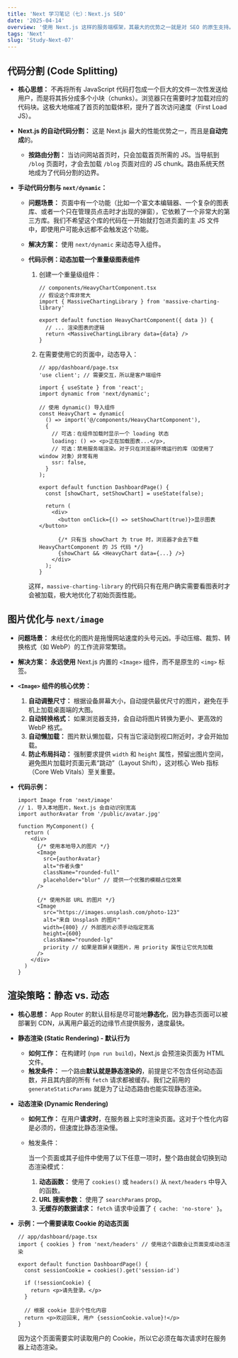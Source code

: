 ```yaml
---
title: 'Next 学习笔记（七）：Next.js SEO'
date: '2025-04-14'
overview: '使用 Next.js 这样的服务端框架，其最大的优势之一就是对 SEO 的原生支持。这篇笔记将记录 App Router 中管理 SEO 元数据的现代方法。'
tags: 'Next'
slug: 'Study-Next-07'
---
```


## 代码分割 (Code Splitting)

- **核心思想：** 不再将所有 JavaScript 代码打包成一个巨大的文件一次性发送给用户，而是将其拆分成多个小块（chunks）。浏览器只在需要时才加载对应的代码块。这极大地缩减了首页的加载体积，提升了首次访问速度（First Load JS）。

- **Next.js 的自动代码分割：** 这是 Next.js 最大的性能优势之一，而且是**自动完成**的。

  - **按路由分割：** 当访问网站首页时，只会加载首页所需的 JS。当导航到 `/blog` 页面时，才会去加载 `/blog` 页面对应的 JS chunk。路由系统天然地成为了代码分割的边界。

- **手动代码分割与 `next/dynamic`：**

  - **问题场景：** 页面中有一个功能（比如一个富文本编辑器、一个复杂的图表库、或者一个只在管理员点击时才出现的弹窗），它依赖了一个非常大的第三方库。我们不希望这个库的代码在一开始就打包进页面的主 JS 文件中，即使用户可能永远都不会触发这个功能。

  - **解决方案：** 使用 `next/dynamic` 来动态导入组件。

  - **代码示例：动态加载一个重量级图表组件**

    1. 创建一个重量级组件：

       ```tsx
       // components/HeavyChartComponent.tsx
       // 假设这个库非常大
       import { MassiveChartingLibrary } from 'massive-charting-library'

       export default function HeavyChartComponent({ data }) {
         // ... 渲染图表的逻辑
         return <MassiveChartingLibrary data={data} />
       }
       ```

    2. 在需要使用它的页面中，动态导入：

       ```tsx
       // app/dashboard/page.tsx
       'use client'; // 需要交互，所以是客户端组件

       import { useState } from 'react';
       import dynamic from 'next/dynamic';

       // 使用 dynamic() 导入组件
       const HeavyChart = dynamic(
         () => import('@/components/HeavyChartComponent'),
         {
           // 可选：在组件加载时显示一个 loading 状态
           loading: () => <p>正在加载图表...</p>,
           // 可选：禁用服务端渲染。对于只在浏览器环境运行的库（如使用了 window 对象）非常有用
           ssr: false,
         }
       );

       export default function DashboardPage() {
         const [showChart, setShowChart] = useState(false);

         return (
           <div>
             <button onClick={() => setShowChart(true)}>显示图表</button>

             {/* 只有当 showChart 为 true 时，浏览器才会去下载 HeavyChartComponent 的 JS 代码 */}
             {showChart && <HeavyChart data={...} />}
           </div>
         );
       }
       ```

    这样，`massive-charting-library` 的代码只有在用户确实需要看图表时才会被加载，极大地优化了初始页面性能。

## 图片优化与 `next/image`

- **问题场景：** 未经优化的图片是拖慢网站速度的头号元凶。手动压缩、裁剪、转换格式（如 WebP）的工作流非常繁琐。

- **解决方案：** **永远使用** Next.js 内置的 `<Image>` 组件，而不是原生的 `<img>` 标签。

- **`<Image>` 组件的核心优势：**

  1. **自动调整尺寸：** 根据设备屏幕大小，自动提供最优尺寸的图片，避免在手机上加载桌面端的大图。
  2. **自动转换格式：** 如果浏览器支持，会自动将图片转换为更小、更高效的 WebP 格式。
  3. **自动懒加载：** 图片默认懒加载，只有当它滚动到视口附近时，才会开始加载。
  4. **防止布局抖动：** 强制要求提供 `width` 和 `height` 属性，预留出图片空间，避免图片加载时页面元素“跳动”（Layout Shift），这对核心 Web 指标（Core Web Vitals）至关重要。

- **代码示例：**

  ```tsx
  import Image from 'next/image'
  // 1. 导入本地图片，Next.js 会自动识别宽高
  import authorAvatar from '/public/avatar.jpg'

  function MyComponent() {
    return (
      <div>
        {/* 使用本地导入的图片 */}
        <Image
          src={authorAvatar}
          alt="作者头像"
          className="rounded-full"
          placeholder="blur" // 提供一个优雅的模糊占位效果
        />

        {/* 使用外部 URL 的图片 */}
        <Image
          src="https://images.unsplash.com/photo-123"
          alt="来自 Unsplash 的图片"
          width={800} // 外部图片必须手动指定宽高
          height={600}
          className="rounded-lg"
          priority // 如果是首屏关键图片，用 priority 属性让它优先加载
        />
      </div>
    )
  }
  ```

## 渲染策略：静态 vs. 动态

- **核心思想：** App Router 的默认目标是尽可能地**静态化**，因为静态页面可以被部署到 CDN，从离用户最近的边缘节点提供服务，速度最快。

- **静态渲染 (Static Rendering) - 默认行为**

  - **如何工作：** 在构建时 (`npm run build`)，Next.js 会预渲染页面为 HTML 文件。
  - **触发条件：** 一个路由**默认就是静态渲染的**，前提是它不包含任何动态函数，并且其内部的所有 `fetch` 请求都被缓存。我们之前用的 `generateStaticParams` 就是为了让动态路由也能实现静态渲染。

- **动态渲染 (Dynamic Rendering)**

  - **如何工作：** 在用户**请求时**，在服务器上实时渲染页面。这对于个性化内容是必须的，但速度比静态渲染慢。

  - 触发条件：

    当一个页面或其子组件中使用了以下任意一项时，整个路由就会切换到动态渲染模式：

    1. **动态函数：** 使用了 `cookies()` 或 `headers()` 从 `next/headers` 中导入的函数。
    2. **URL 搜索参数：** 使用了 `searchParams` prop。
    3. **无缓存的数据请求：** `fetch` 请求中设置了 `{ cache: 'no-store' }`。

- **示例：一个需要读取 Cookie 的动态页面**

  ```tsx
  // app/dashboard/page.tsx
  import { cookies } from 'next/headers' // 使用这个函数会让页面变成动态渲染

  export default function DashboardPage() {
    const sessionCookie = cookies().get('session-id')

    if (!sessionCookie) {
      return <p>请先登录。</p>
    }

    // 根据 cookie 显示个性化内容
    return <p>欢迎回来, 用户 {sessionCookie.value}!</p>
  }
  ```

  因为这个页面需要实时读取用户的 Cookie，所以它必须在每次请求时在服务器上动态渲染。
